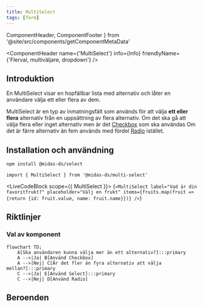 ```yaml
---
title: MultiSelect
tags: [form]
---
```


  ComponentHeader,
  ComponentFooter
} from '@site/src/components/getComponentMetaData'

<ComponentHeader
  name={'MultiSelect'}
  info={Info}
  friendlyName={'Flerval, multiväljare, dropdown'}
/>

## Introduktion

En MultiSelect visar en hopfällbar lista med alternativ och låter en användare välja ett eller flera av dem.

MultiSelect är en typ av inmatningsfält som används för att välja **ett eller flera** alternativ från en uppsättning av flera alternativ. Om det ska gå att välja flera eller inget alternativ men är det [Checkbox](./checkbox.mdx) som ska användas
Om det är färre alternativ än fem används med fördel [Radio](./radio.mdx) istället.

## Installation och användning

```bash npm2yarn
npm install @midas-ds/select
```

```tsx
import { MultiSelect } from '@midas-ds/multi-select'
```

<LiveCodeBlock scope={{ MultiSelect }}>
  {`<MultiSelect
        label="Vad är din favoritfrukt?"
        placeholder="Välj en frukt"
        items={fruits.map(fruit => {return {id: fruit.value, name: fruit.name}})}
/>`}
</LiveCodeBlock>

## Riktlinjer

### Val av komponent

```mermaid
flowchart TD;
    A[Ska användaren kunna välja mer än ett alternativ?]:::primary
    A -->|Ja| B[Använd Checkbox]
    A -->|Nej| C[Är det fler än fyra alternativ att välja mellan?]:::primary
    C -->|Ja| E[Använd Select]:::primary
    C -->|Nej| D[Använd Radio]
```

## Beroenden

<ComponentFooter info={Info} />
